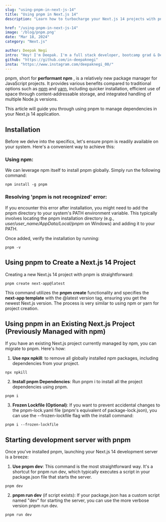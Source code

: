 ```yaml
---
slug: "using-pnpm-in-next-js-14"
title: "Using pnpm in Next.js 14"
description: "Learn how to turbocharge your Next.js 14 projects with pnpm, a fast and efficient package manager. From installation to integration, optimize your workflow and boost productivity with streamlined dependency management."

href: "/using-pnpm-in-next-js-14"
image: '/blog/pnpm.png'
date: "Mar 18, 2024"
category: "Next.js"

author: Deepak Negi
intro: "Hey! I'm Deepak. I'm a full stack developer, bootcamp grad & Dev."
github: "https://github.com/in-deepaknegi"
insta: "https://www.instagram.com/deepaknegi_00/"
---
```


pnpm, short for **performant npm** , is a relatively new package manager for JavaScript projects. It provides various benefits compared to traditional options such as <a href="https://docs.npmjs.com/" target="_black">npm</a> and <a href="https://yarnpkg.com/getting-started" target="_black">yarn</a>, including quicker installation, efficient use of space through content-addressable storage, and integrated handling of multiple Node.js versions.

This article will guide you through using pnpm to manage dependencies in your Next.js 14 application.

## Installation 
Before we delve into the specifics, let's ensure pnpm is readily available on your system. Here's a convenient way to achieve this:

### Using npm:
We can leverage npm itself to install pnpm globally. Simply run the following command:

```tsx
npm install -g pnpm
```

### Resolving 'pnpm is not recognized' error:

If you encounter this error after installation, you might need to add the pnpm directory to your system's PATH environment variable. This typically involves locating the pnpm installation directory (e.g., *user/user_name/AppData/Local/pnpm* on Windows) and adding it to your PATH.

Once added, verify the installation by running:
```tsx
pnpm -v
```

## Using pnpm to Create a Next.js 14 Project
Creating a new Next.js 14 project with pnpm is straightforward:

```tsx
pnpm create next-app@latest
```

This command utilizes the **pnpm create** functionality and specifies the **next-app template** with the @latest version tag, ensuring you get the newest Next.js version. The process is very similar to using npm or yarn for project creation.

## Using pnpm in an Existing Next.js Project (Previously Managed with npm)
If you have an existing Next.js project currently managed by npm, you can migrate to pnpm. Here's how:

1. **Use npx npkill**: to remove all globally installed npm packages, including dependencies from your project.

```tsx
npx npkill
```

2. **Install pnpm Dependencies**: Run pnpm i to install all the project dependencies using pnpm. 

```tsx
pnpm i 
```

3. **Frozen Lockfile (Optional)**: If you want to prevent accidental changes to the pnpm-lock.yaml file (pnpm's equivalent of package-lock.json), you can use the --frozen-lockfile flag with the install command:

```tsx
pnpm i --frozen-lockfile
```

## Starting development server with pnpm

Once you've installed pnpm, launching your Next.js 14 development server is a breeze:

1. **Use pnpm dev**: This command is the most straightforward way. It's a shortcut for pnpm run dev, which typically executes a script in your package.json file that starts the server.

```tsx
pnpm dev
```

2. **pnpm run dev** (if script exists): If your package.json has a custom script named "dev" for starting the server, you can use the more verbose version pnpm run dev.

```tsx
pnpm run dev
```